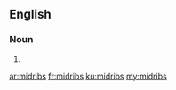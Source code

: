 ==English==

===Noun===
{{head|en}}

# {{plural of|midrib}}

[[ar:midribs]]
[[fr:midribs]]
[[ku:midribs]]
[[my:midribs]]